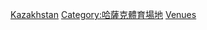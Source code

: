{{Commons category|Athletics venues in Kazakhstan}}

[[Category:各國田徑場|Kazakhstan]]
[[Category:哈薩克體育場地|Category:哈薩克體育場地]]
[[Category:哈薩克田徑|Venues]]